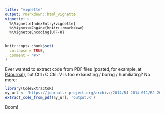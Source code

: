 ```yaml
---
title: "vignette"
output: rmarkdown::html_vignette
vignette: >
  %\VignetteIndexEntry{vignette}
  %\VignetteEngine{knitr::rmarkdown}
  %\VignetteEncoding{UTF-8}
---
```


```r
knitr::opts_chunk$set(
  collapse = TRUE,
  comment = "#>"
)
```

Ever wanted to extract code from PDF files (posted, for example, at [RJournal](https://journal.r-project.org/)), but Ctrl+C Ctrl+V is too exhausting / boring / humiliating? No more:

```r
library(CodeExtractoR)
my_url <- "https://journal.r-project.org/archive/2014/RJ-2014-011/RJ-2014-011.pdf"
extract_code_from_pdf(my_url, 'output.R')
```

Boom!
